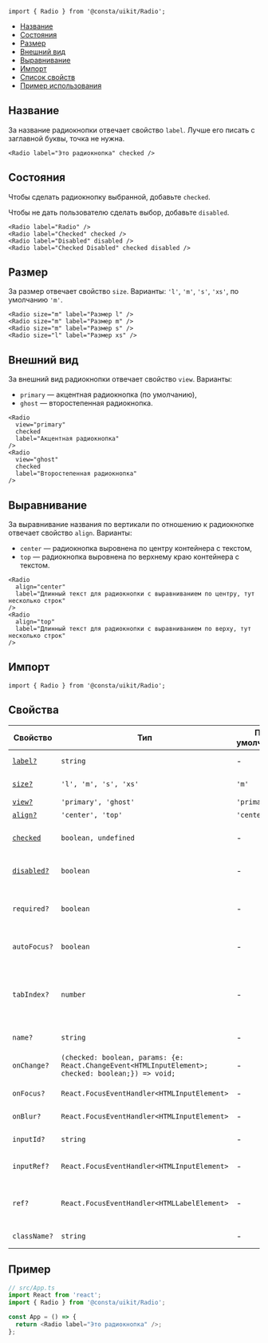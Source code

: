 
```tsx
import { Radio } from '@consta/uikit/Radio';
```

<MdxMenu>

- [Название](#название)
- [Состояния](#состояния)
- [Размер](#размер)
- [Внешний вид](#внешний-вид)
- [Выравнивание](#выравнивание)
- [Импорт](#импорт)
- [Список свойств](#свойства)
- [Пример использования](#пример)

</MdxMenu>

## Название

За название радиокнопки отвечает свойство `label`. Лучше его писать с заглавной буквы, точка не нужна.

```tsx
<Radio label="Это радиокнопка" checked />
```

<RadioExampleOne />

## Состояния

Чтобы сделать радиокнопку выбранной, добавьте `checked`.

Чтобы не дать пользователю сделать выбор, добавьте `disabled`.

```tsx
<Radio label="Radio" />
<Radio label="Checked" checked />
<Radio label="Disabled" disabled />
<Radio label="Checked Disabled" checked disabled />
```

<RadioExampleStatus />

## Размер

За размер отвечает свойство `size`. Варианты: `'l'`, `'m'`, `'s'`, `'xs'`, по умолчанию `'m'`.

```tsx
<Radio size="m" label="Размер l" />
<Radio size="m" label="Размер m" />
<Radio size="m" label="Размер s" />
<Radio size="l" label="Размер xs" />
```

<RadioExampleSize />

## Внешний вид

За внешний вид радиокнопки отвечает свойство `view`. Варианты:

- `primary` — акцентная радиокнопка (по умолчанию),
- `ghost` — второстепенная радиокнопка.

```tsx
<Radio
  view="primary"
  checked
  label="Акцентная радиокнопка"
/>
<Radio
  view="ghost"
  checked
  label="Второстепенная радиокнопка"
/>
```

<RadioExampleView />

## Выравнивание

За выравнивание названия по вертикали по отношению к радиокнопке отвечает свойство `align`. Варианты:

- `center` — радиокнопка выровнена по центру контейнера с текстом,
- `top` — радиокнопка выровнена по верхнему краю контейнера с текстом.

```tsx
<Radio
  align="center"
  label="Длинный текст для радиокнопки с выравниванием по центру, тут несколько строк"
/>
<Radio
  align="top"
  label="Длинный текст для радиокнопки с выравниванием по верху, тут несколько строк"
/>
```

<RadioExampleAlign />

## Импорт

```tsx
import { Radio } from '@consta/uikit/Radio';
```

## Свойства

| Свойство                  | Тип                                                                                                | По умолчанию | Описание                                                                     |
| ------------------------- | -------------------------------------------------------------------------------------------------- | ------------ | ---------------------------------------------------------------------------- |
| [`label?`](#название)     | `string`                                                                                           | -            | Текст рядом с радиокнопкой                                                   |
| [`size?`](#размер)        | `'l', 'm', 's', 'xs'`                                                                              | `'m'`        | Размер радиокнопки                                                           |
| [`view?`](#внешний-вид)   | `'primary', 'ghost'`                                                                               | `'primary'`  | Внешний вид                                                                  |
| [`align?`](#выравнивание) | `'center', 'top'`                                                                                  | `'center'`   | Выравнивание                                                                 |
| [`checked`](#состояния)   | `boolean, undefined`                                                                               | -            | Определяет выбор радиокнопки                                                 |
| [`disabled?`](#состояния) | `boolean`                                                                                          | -            | Делает радиокнопку неактивной                                                |
| `required?`               | `boolean`                                                                                          | -            | Такую радиокнопку обязательно нужно выбрать                                  |
| `autoFocus?`              | `boolean`                                                                                          | -            | Переносит фокус на эту кнопку                                                |
| `tabIndex?`               | `number`                                                                                           | -            | Порядковый номер при переходе между элементами интерфейса по клавише **tab** |
| `name?`                   | `string`                                                                                           | -            | Имя для `<input>` в DOM                                                      |
| `onChange?`               | `(checked: boolean, params: {e: React.ChangeEvent<HTMLInputElement>; checked: boolean;}) => void;` | -            | Действие при выборе радиокнопки                                              |
| `onFocus?`                | `React.FocusEventHandler<HTMLInputElement>`                                                        | -            | Действие по фокусу                                                           |
| `onBlur?`                 | `React.FocusEventHandler<HTMLInputElement>`                                                        | -            | Действие при потере фокуса                                                   |
| `inputId?`                | `string`                                                                                           | -            | Идентификатор для инпута                                                     |
| `inputRef?`               | `React.FocusEventHandler<HTMLInputElement>`                                                        | -            | Ссылка на DOM-элемент `<input>`                                              |
| `ref?`                    | `React.FocusEventHandler<HTMLLabelElement>`                                                        | -            | Ссылка на корневой DOM-элемент этого компонента                              |
| `className?`              | `string`                                                                                           | -            | Дополнительные CSS-классы                                                    |

## Пример

```ts
// src/App.ts
import React from 'react';
import { Radio } from '@consta/uikit/Radio';

const App = () => {
  return <Radio label="Это радиокнопка" />;
};
```
